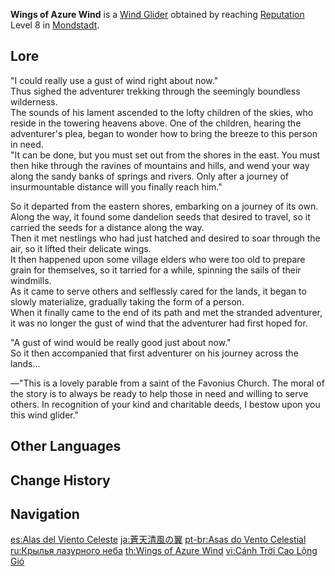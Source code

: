 {{Item Infobox
|id           = 140004
|image        = <gallery>
Item Wings of Azure Wind.png|Icon
Wind Glider Wings of Azure Wind.png|Full
</gallery>
|type         = Wind Gliders
|group        = Progression Wind Gliders
|quality      = 4
|description  = Stylized wind glider. Gifted to you as a mark of [[Mondstadt]]'s acknowledgement and recognition.
|source1      = Reach [[Reputation]] Level 8 in [[Mondstadt]].
}}
'''Wings of Azure Wind''' is a [[Wind Glider]] obtained by reaching [[Reputation]] Level 8 in [[Mondstadt]].

==Lore==
"I could really use a gust of wind right about now."<br />
Thus sighed the adventurer trekking through the seemingly boundless wilderness.<br />
The sounds of his lament ascended to the lofty children of the skies, who reside in the towering heavens above. One of the children, hearing the adventurer's plea, began to wonder how to bring the breeze to this person in need.<br />
"It can be done, but you must set out from the shores in the east. You must then hike through the ravines of mountains and hills, and wend your way along the sandy banks of springs and rivers. Only after a journey of insurmountable distance will you finally reach him."

So it departed from the eastern shores, embarking on a journey of its own.<br />
Along the way, it found some dandelion seeds that desired to travel, so it carried the seeds for a distance along the way.<br />
Then it met nestlings who had just hatched and desired to soar through the air, so it lifted their delicate wings.<br />
It then happened upon some village elders who were too old to prepare grain for themselves, so it tarried for a while, spinning the sails of their windmills.<br />
As it came to serve others and selflessly cared for the lands, it began to slowly materialize, gradually taking the form of a person.<br />
When it finally came to the end of its path and met the stranded adventurer,<br />
it was no longer the gust of wind that the adventurer had first hoped for.

"A gust of wind would be really good just about now."<br />
So it then accompanied that first adventurer on his journey across the lands...

&mdash;"This is a lovely parable from a saint of the Favonius Church. The moral of the story is to always be ready to help those in need and willing to serve others. In recognition of your kind and charitable deeds, I bestow upon you this wind glider."

==Other Languages==
{{Other Languages
|en      = Wings of Azure Wind
|zhs     = 苍天清风之翼
|zhs_rm  = Cāngtiān Qīngfēng zhī Yì
|zht     = 蒼天清風之翼
|zht_rm  = Cāngtiān Qīngfēng zhī Yì
|zh_tl   = Wings of the Blue Sky and Refreshing Breeze
|ja      = 蒼天清風の翼
|ja_rm   = Souten Seifuu no Tsubasa
|ja_tl   = Wings of Azure Sky Breeze
|ko      = 창천 청풍의 날개
|ko_rm   = Changcheon Cheongpung-ui Nalgae
|ko_tl   = Wings of Firmament Cool Breeze
|es      = Alas del Viento Celeste
|es_tl   = Wings of the Celestial Wind
|fr      = Ailes du firmament
|fr_tl   = Wings of the Firmament
|ru      = Крылья лазурного неба
|ru_tl   = Wings of the Azure Sky
|th      = Wings of Azure Wind
|vi      = Cánh Trời Cao Lộng Gió
|vi_tl   = 
|de      = Himmelblaue Windschwingen
|de_tl   = Sky-Blue Wind Pinions
|id      = Wings of Azure Wind
|pt      = Asas do Vento Celestial
|pt_tl   = Wings of the Celestial Wind
|tr      = Mavi Rüzgar Kanatları
|tr_tl   = 
|it      = Ali del vento celeste
|it_tl   = Wings of Celesial Wind
}}

==Change History==
{{Change History|1.1}}

==Navigation==
{{Dressing Room Navbox|type=glider}}

[[es:Alas del Viento Celeste]]
[[ja:蒼天清風の翼]]
[[pt-br:Asas do Vento Celestial]]
[[ru:Крылья лазурного неба]]
[[th:Wings of Azure Wind]]
[[vi:Cánh Trời Cao Lộng Gió]]